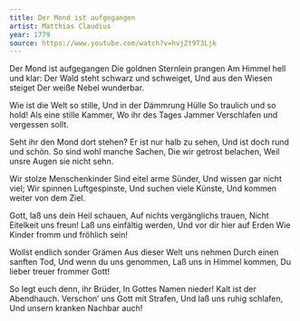 ```yaml
---
title: Der Mond ist aufgegangen
artist: Matthias Claudius
year: 1779
source: https://www.youtube.com/watch?v=hvjZt9T3Ljk
---
```



Der Mond ist aufgegangen
Die goldnen Sternlein prangen
Am Himmel hell und klar:
Der Wald steht schwarz und schweiget,
Und aus den Wiesen steiget
Der weiße Nebel wunderbar.

Wie ist die Welt so stille,
Und in der Dämmrung Hülle
So traulich und so hold!
Als eine stille Kammer,
Wo ihr des Tages Jammer
Verschlafen und vergessen sollt.

Seht ihr den Mond dort stehen?
Er ist nur halb zu sehen,
Und ist doch rund und schön.
So sind wohl manche Sachen,
Die wir getrost belachen,
Weil unsre Augen sie nicht sehn.

Wir stolze Menschenkinder
Sind eitel arme Sünder,
Und wissen gar nicht viel;
Wir spinnen Luftgespinste,
Und suchen viele Künste,
Und kommen weiter von dem Ziel.

Gott, laß uns dein Heil schauen,
Auf nichts vergänglichs trauen,
Nicht Eitelkeit uns freun!
Laß uns einfältig werden,
Und vor dir hier auf Erden
Wie Kinder fromm und fröhlich sein!

Wollst endlich sonder Grämen
Aus dieser Welt uns nehmen
Durch einen sanften Tod,
Und wenn du uns genommen,
Laß uns in Himmel kommen,
Du lieber treuer frommer Gott!

So legt euch denn, ihr Brüder,
In Gottes Namen nieder!
Kalt ist der Abendhauch.
Verschon’ uns Gott mit Strafen,
Und laß uns ruhig schlafen,
Und unsern kranken Nachbar auch!
